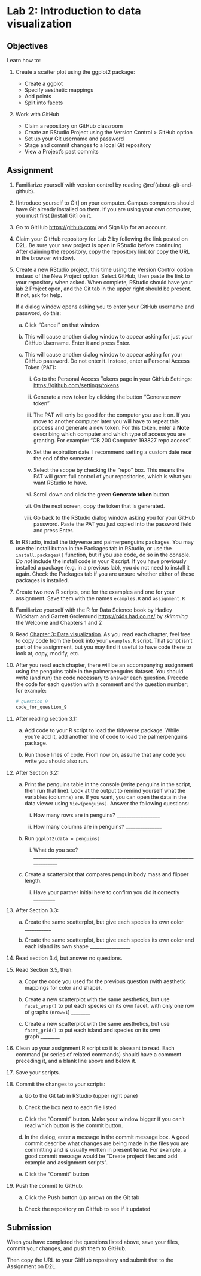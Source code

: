 # Lab 2: Introduction to data visualization

## Objectives

Learn how to:

1.  Create a scatter plot using the ggplot2 package:

    -   Create a ggplot
    -   Specify aesthetic mappings
    -   Add points
    -   Split into facets

2.  Work with GitHub

    -   Claim a repository on GitHub classroom
    -   Create an RStudio Project using the Version Control > GitHub option
    -   Set up your Git username and password
    -   Stage and commit changes to a local Git repository
    -   View a Project's past commits

## Assignment

1.  Familiarize yourself with version control by reading \@ref(about-git-and-github).

2.  [Introduce yourself to Git] on your computer. Campus computers should have Git already installed on them. If you are using your own computer, you must first [Install Git] on it.

3.  Go to GitHub <https://github.com/> and Sign Up for an account.

4.  Claim your GitHub repository for Lab 2 by following the link posted on D2L. Be sure your new project is open in RStudio before continuing. After claiming the repository, copy the repository link (or copy the URL in the browser window).

5.  Create a new RStudio project, this time using the Version Control option instead of the New Project option. Select GitHub, then paste the link to your repository when asked. When complete, RStudio should have your lab 2 Project open, and the Git tab in the upper right should be present. If not, ask for help.

    If a dialog window opens asking you to enter your GitHub username and password, do this:

    a.  Click "Cancel" on that window

    b.  This will cause another dialog window to appear asking for just your GitHub Username. Enter it and press Enter.

    c.  This will cause another dialog window to appear asking for your GitHub password. Do not enter it. Instead, enter a Personal Access Token (PAT):

        i.  Go to the Personal Access Tokens page in your GitHub Settings: <https://github.com/settings/tokens>

        ii. Generate a new token by clicking the button "Generate new token"

        iii. The PAT will only be good for the computer you use it on. If you move to another computer later you will have to repeat this process and generate a new token. For this token, enter a **Note** describing which computer and which type of access you are granting. For example: "CB 200 Computer 193827 repo access".

        iv. Set the expiration date. I recommend setting a custom date near the end of the semester.

        v.  Select the scope by checking the "repo" box. This means the PAT will grant full control of your repositories, which is what you want RStudio to have.

        vi. Scroll down and click the green **Generate token** button.

        vii. On the next screen, copy the token that is generated.

        viii. Go back to the RStudio dialog window asking you for your GitHub password. Paste the PAT you just copied into the password field and press Enter.

6.  In RStudio, install the tidyverse and palmerpenguins packages. You may use the Install button in the Packages tab in RStudio, or use the `install.packages()` function, but if you use code, do so in the console. *Do not* include the install code in your R script. If you have previously installed a package (e.g. in a previous lab), you do not need to install it again. Check the Packages tab if you are unsure whether either of these packages is installed.

7.  Create two new R scripts, one for the examples and one for your assignment. Save them with the names `examples.R` and `assignment.R`

8.  Familiarize yourself with the R for Data Science book by Hadley Wickham and Garrett Grolemund <https://r4ds.had.co.nz/> by *skimming* the Welcome and Chapters 1 and 2

9.  Read [Chapter 3: Data visualization](https://r4ds.had.co.nz/data-visualisation.html). As you read each chapter, feel free to copy code from the book into your `examples.R` script. That script isn't part of the assignment, but you may find it useful to have code there to look at, copy, modify, etc.

10. After you read each chapter, there will be an accompanying assignment using the penguins table in the palmerpenguins dataset. You should write (and run) the code necessary to answer each question. Precede the code for each question with a comment and the question number; for example:

    ```r
    # question 9
    code_for_question_9
    ```

11. After reading section 3.1:

    a.  Add code to your R script to load the tidyverse package. While you're add it, add another line of code to load the palmerpenguins package.

    b.  Run those lines of code. From now on, assume that any code you write you should also run.

12. After Section 3.2:

    a.  Print the penguins table in the console (write penguins in the script, then run that line). Look at the output to remind yourself what the variables (columns) are. If you want, you can open the data in the data viewer using `View(penguins)`. Answer the following questions:

        i.  How many rows are in penguins? \_\_\_\_\_\_\_\_\_\_\_\_\_\_\_\_\_\_

        ii. How many columns are in penguins? \_\_\_\_\_\_\_\_\_\_\_\_\_\_\_

    b.  Run `ggplot2(data = penguins)`

        i.  What do you see? \_\_\_\_\_\_\_\_\_\_\_\_\_\_\_\_\_\_\_\_\_\_\_\_\_\_\_\_\_\_\_\_\_\_\_\_\_\_\_\_\_\_\_\_\_\_\_\_\_\_\_\_\_\_\_\_\_\_\_\_\_\_\_\_\_\_\_\_\_\_\_\_\_\_\_\_\_

    c.  Create a scatterplot that compares penguin body mass and flipper length.

        i.  Have your partner initial here to confirm you did it correctly \_\_\_\_\_\_\_\_\_

13. After Section 3.3:

    a.  Create the same scatterplot, but give each species its own color  \_\_\_\_\_\_\_\_\_\_\_

    b.  Create the same scatterplot, but give each species its own color and each island its own shape \_\_\_\_\_\_\_\_\_\_\_\_\_\_\_\_\_

14. Read section 3.4, but answer no questions.

15. Read Section 3.5, then:

    a.  Copy the code you used for the previous question (with aesthetic mappings for color and shape).

    b.  Create a new scatterplot with the same aesthetics, but use `facet_wrap()` to put each species on its own facet, with only one row of graphs (`nrow=1`) \_\_\_\_\_\_\_\_

    c.  Create a new scatterplot with the same aesthetics, but use `facet_grid()` to put each island and species on its own graph \_\_\_\_\_\_\_\_

16. Clean up your assignment.R script so it is pleasant to read. Each command (or series of related commands) should have a comment preceding it, and a blank line above and below it.

17. Save your scripts.

18. Commit the changes to your scripts:

    a.  Go to the Git tab in RStudio (upper right pane)

    b.  Check the box next to each file listed

    c.  Click the "Commit" button. Make your window bigger if you can't read which button is the commit button.

    d.  In the dialog, enter a message in the commit message box. A good commit describe what changes are being made in the files you are committing and is usually written in present tense. For example, a good commit message would be "Create project files and add example and assignment scripts".

    e.  Click the "Commit" button

19. Push the commit to GitHub:

    a.  Click the Push button (up arrow) on the Git tab

    b.  Check the repository on GitHub to see if it updated

## Submission

When you have completed the questions listed above, save your files, commit your changes, and push them to GitHub.

Then copy the URL to your GitHub repository and submit that to the Assignment on D2L.
